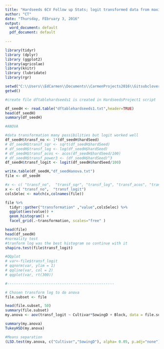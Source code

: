 ```yaml
---
title: "Hardseeds 6CV Follow up Stats; logit transformed data from maximum (total )hardseeds (round 1)  "
author: "CT"
date: "Thursday, FEbruary 3, 2016"
output:
  word_document: default
  pdf_document: default
  
---
```


```r
library(tidyr)
library (dplyr)
library (ggplot2)
library(agricolae)
library(knitr)
library (lubridate)
library(rgr)
```


```r
setwd("C:\\Users\\EdCarmen\\Documents\\CarmenProjects2016\\Gitsubclover\\Hardseeds")
getwd()

#create file dftablehardseeds1 is created in HardseedsProject1 script

df_seedH <- read.table("dftablehardseeds1.txt",header=TRUE)
head(df_seedH)
summary(df_seedH)


```



 

```r


#ANOVA

#data transformation many possibilities but logit worked well 
df_seedH$transf_no <- 1*(df_seedH$hardSeed)
# df_seedH$transf_sqr <- sqrt(df_seedH$hardSeed)
# df_seedH$transf_log <- log(df_seedH$hardSeed)
# df_seedH$transf_acos <- acos(df_seedH$hardSeed/100)
# df_seedH$transf_power3 <- (df_seedH$hardSeed)^3
df_seedH$transf_logit <- logit(df_seedH$hardSeed/100)

write.table(df_seedH,"df_seedHanova.txt")
file <- df_seedH

#x <- c( "transf_no",  "transf_sqr", "transf_log", "transf_acos", "transf_power3")
x <- c( "transf_no",  "transf_logit")
colsSelec <- match(x,colnames(file))

file %>%
  tidyr::gather("transformation" ,"value",colsSelec) %>%
  ggplot(aes(value)) + 
  geom_histogram() +
  facet_grid(.~transformation, scales="free" )

head(file)
head(df_seedH)
#normality test
#tranform log was the best histogram so continue with it 
shapiro.test(file$transf_logit)

#QQplot
# var<-file$transf_logit
# qqnorm(var, ylim = 1)
# qqline(var, col = 2)
# qqplot(var, rt(300))

#-------------------------------------------------

# Chosen transform log to do anova 
file.subset <- file 

head(file.subset, 50)
summary(file.subset)
my.anova <- aov(transf_logit ~ Cultivar*SowingD + Block, data = file.subset)

summary(my.anova)
TukeyHSD(my.anova)

#Means separation 
(LSD.test(my.anova, c("Cultivar","SowingD"), alpha= 0.05, p.adj="none")) 


```


```r

```


